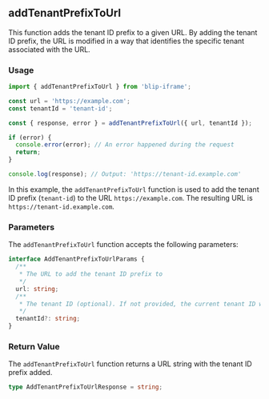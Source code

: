 

## addTenantPrefixToUrl

This function adds the tenant ID prefix to a given URL. By adding the tenant ID prefix,
the URL is modified in a way that identifies the specific tenant associated with the URL.

### Usage

```ts
import { addTenantPrefixToUrl } from 'blip-iframe';

const url = 'https://example.com';
const tenantId = 'tenant-id';

const { response, error } = addTenantPrefixToUrl({ url, tenantId });

if (error) {
  console.error(error); // An error happened during the request
  return;
}

console.log(response); // Output: 'https://tenant-id.example.com'
```

In this example, the `addTenantPrefixToUrl` function is used to add the tenant ID prefix (`tenant-id`)
to the URL `https://example.com`. The resulting URL is `https://tenant-id.example.com`.

### Parameters

The `addTenantPrefixToUrl` function accepts the following parameters:

```ts
interface AddTenantPrefixToUrlParams {
  /**
   * The URL to add the tenant ID prefix to
   */
  url: string;
  /**
   * The tenant ID (optional). If not provided, the current tenant ID will be used.
   */
  tenantId?: string;
}
```

### Return Value

The `addTenantPrefixToUrl` function returns a URL string with the tenant ID prefix added.

```ts
type AddTenantPrefixToUrlResponse = string;
```

